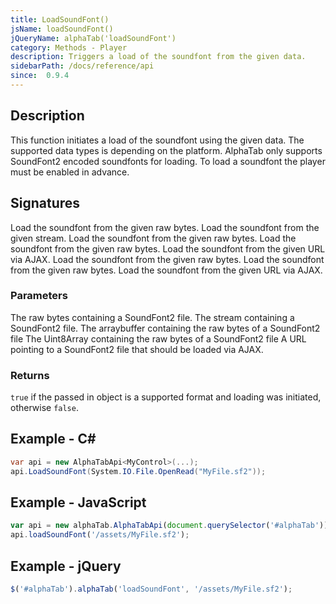 ```yaml
---
title: LoadSoundFont()
jsName: loadSoundFont()
jQueryName: alphaTab('loadSoundFont')
category: Methods - Player
description: Triggers a load of the soundfont from the given data.
sidebarPath: /docs/reference/api
since:  0.9.4
---
```



## Description
This function initiates a load of the soundfont using the given data. The supported data types is depending on the platform. AlphaTab only supports SoundFont2 encoded soundfonts for loading. To load a soundfont the player must be enabled in advance. 	

## Signatures

<TypeTable>
    <TypeRow type="net" name="bool LoadSoundFont(byte[] raw)">
        Load the soundfont from the given raw bytes.
    </TypeRow>
    <TypeRow type="net" name="bool LoadSoundFont(Stream raw)">
        Load the soundfont from the given stream.
    </TypeRow>
    <TypeRow type="js" name="function loadSoundFont(arraybuffer)">
        Load the soundfont from the given raw bytes.
    </TypeRow>
    <TypeRow type="js" name="function loadSoundFont(uint8array)">
        Load the soundfont from the given raw bytes.
    </TypeRow>
    <TypeRow type="js" name="function loadSoundFont(url)">
        Load the soundfont from the given URL via AJAX.
    </TypeRow>
    <TypeRow type="js" name="alphaTab('loadSoundFont', arraybuffer)">
        Load the soundfont from the given raw bytes.
    </TypeRow>
    <TypeRow type="js" name="alphaTab('loadSoundFont', uint8array)">
        Load the soundfont from the given raw bytes.
    </TypeRow>
    <TypeRow type="js" name="alphaTab('loadSoundFont', url)">
        Load the soundfont from the given URL via AJAX.
    </TypeRow>
</TypeTable>

### Parameters

<ParameterTable>
    <ParameterRow platform="net" name="raw" type="byte[]">
        The raw bytes containing a SoundFont2 file.
    </ParameterRow>
    <ParameterRow platform="net" name="raw" type="System.IO.Stream">
        The stream containing a SoundFont2 file.
    </ParameterRow>
    <ParameterRow platform="js-jquery" name="arraybuffer" type="ArrayBuffer">
        The arraybuffer containing the raw bytes of a SoundFont2 file
    </ParameterRow>
    <ParameterRow platform="js-jquery" name="uint8array" type="Uint8Array">
        The Uint8Array containing the raw bytes of a SoundFont2 file
    </ParameterRow>
    <ParameterRow platform="js-jquery" name="url" type="string">
        A URL pointing to a SoundFont2 file that should be loaded via AJAX.
    </ParameterRow>
</ParameterTable>

### Returns
`true` if the passed in object is a supported format and loading was initiated, otherwise `false`.

## Example - C#

```csharp
var api = new AlphaTabApi<MyControl>(...);
api.LoadSoundFont(System.IO.File.OpenRead("MyFile.sf2"));
```

## Example - JavaScript

```js
var api = new alphaTab.AlphaTabApi(document.querySelector('#alphaTab'));
api.loadSoundFont('/assets/MyFile.sf2');
```

## Example - jQuery

```js
$('#alphaTab').alphaTab('loadSoundFont', '/assets/MyFile.sf2');
```